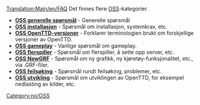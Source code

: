 [[Translation:Main/en/FAQ]]{{no/Innhold}}
Det finnes flere [http://www.wikipedia.org/wiki/no:OSS OSS]-kategorier.

*'''[[Main/no/OSS generelle spørsmål|OSS generelle spørsmål]]''' - Generelle spørsmål
*'''[[Main/no/OSS installasjon|OSS installasjon]]''' - Spørsmål om installasjon, systemkrav, etc.
*'''[[Main/no/OSS OpenTTD-versjoner|OSS OpenTTD-versjoner]]''' - Forklarer terminologien brukt om forskjellige versjoner av OpenTTD.
*'''[[Main/no/OSS gameplay|OSS gameplay]]''' - Vanlige spørsmål om gameplay.
*'''[[Main/no/OSS flerspiller|OSS flerspiller]]''' - Spørsmål om flerspiller, å sette opp server, etc.
*'''[[Main/no/OSS NewGRF|OSS NewGRF]]''' - Spørsmål om ny grafikk, ny kjøretøy-funksjonalitet, etc., via .GRF-filer.
*'''[[Main/no/OSS feilsøking|OSS feilsøking]]''' - Spørsmål rundt feilsøking, problemer, etc.
*'''[[Main/no/OSS utvikling|OSS utvikling]]''' - Spørsmål om utviklingen av OpenTTD, for eksempel nedlasting av kilder, etc.

[[Category:no/OSS]]